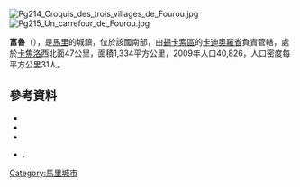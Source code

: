 [[Image:Pg214_Croquis_des_trois_villages_de_Fourou.jpg|right]]
[[Image:Pg215_Un_carrefour_de_Fourou.jpg|thumb]]

'''富魯'''（{{lang-fr|Fourou}}），是[[馬里|馬里]]的城鎮，位於該國南部，由[[錫卡索區|錫卡索區]]的[[卡迪奧羅省|卡迪奧羅省]]負責管轄，處於[[卡焦洛|卡焦洛]]西北面47公里，面積1,334平方公里，2009年人口40,826，人口密度每平方公里31人。

==參考資料==
*{{citation |contribution=Common and Fundamental Operational Datasets Registry: Mali |publisher=United Nations Office for the Coordination of Humanitarian Affairs |url=http://cod.humanitarianresponse.info/country-region/mali |deadurl=yes |archiveurl=https://web.archive.org/web/20121214211137/http://cod.humanitarianresponse.info/country-region/Mali |archivedate=2012-12-14 |title=存档副本 |accessdate=2015-07-21 }}
*{{citation
 |url         = http://instat.gov.ml/documentation/sikasso.pdf
 |publisher   = République de Mali: Institut National de la Statistique
 |title       = Resultats Provisoires RGPH 2009 (Région de Sikasso)
 |language    = fr
 |deadurl     = yes
 |archiveurl  = https://www.webcitation.org/6AnYveESp?url=http://instat.gov.ml/documentation/sikasso.pdf
 |archivedate = 2012-09-19
 |accessdate  = 2015-07-21
}}
*{{citation |title=Communes de la Région de Sikasso |publisher=Ministère de l’administration territoriale et des collectivités locales, République du Mali |url=http://www.matcl.gov.ml/pdf/ComRegSikasso.pdf |language=fr |deadurl=yes |archiveurl=https://www.webcitation.org/6AnZ7FgpR?url=http://www.matcl.gov.ml/pdf/ComRegSikasso.pdf |archivedate=2012-09-19 |accessdate=2015-07-21 }}
*{{citation | title=Plan de Sécurité Alimentaire Commune Rurale de Fourou 2006-2010 | publisher=Commissariat à la Sécurité Alimentaire, République du Mali, USAID-Mali | year=2006 | url=http://www.aec.msu.edu/fs2/mali_fd_strtgy/plans/sikasso/kadiolo/psa_fourou.pdf | language=fr | deadurl=yes | archiveurl=https://web.archive.org/web/20120920014830/http://www.aec.msu.edu/fs2/mali_fd_strtgy/plans/sikasso/kadiolo/psa_fourou.pdf | archivedate=2012年9月20日 | df= | accessdate=2015年7月21日 }}.

{{Coord|10|44|50|N|6|8|25|W|display=title}}

{{錫卡索區}}

[[Category:馬里城市|Category:馬里城市]]


{{Mali-geo-stub}}